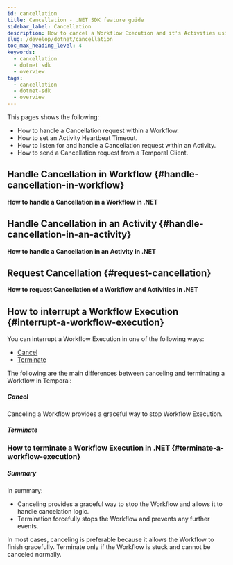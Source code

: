 ```yaml
---
id: cancellation
title: Cancellation - .NET SDK feature guide
sidebar_label: Cancellation
description: How to cancel a Workflow Execution and it's Activities using the .NET SDK.
slug: /develop/dotnet/cancellation
toc_max_heading_level: 4
keywords:
  - cancellation
  - dotnet sdk
  - overview
tags:
  - cancellation
  - dotnet-sdk
  - overview
---
```


This pages shows the following:

- How to handle a Cancellation request within a Workflow.
- How to set an Activity Heartbeat Timeout.
- How to listen for and handle a Cancellation request within an Activity.
- How to send a Cancellation request from a Temporal Client.

## Handle Cancellation in Workflow {#handle-cancellation-in-workflow}

**How to handle a Cancellation in a Workflow in .NET**

<!-- CONTENT-->

## Handle Cancellation in an Activity {#handle-cancellation-in-an-activity}

**How to handle a Cancellation in an Activity in .NET**

<!-- CONTENT-->

## Request Cancellation {#request-cancellation}

**How to request Cancellation of a Workflow and Activities in .NET**

<!-- CONTENT-->

## How to interrupt a Workflow Execution {#interrupt-a-workflow-execution}

You can interrupt a Workflow Execution in one of the following ways:

- [Cancel](#cancel)
- [Terminate](#terminate)

The following are the main differences between canceling and terminating a Workflow in Temporal:

##### Cancel

Canceling a Workflow provides a graceful way to stop Workflow Execution.

##### Terminate

<!-- CONTENT-->

### How to terminate a Workflow Execution in .NET {#terminate-a-workflow-execution}

<!-- CONTENT-->

##### Summary

In summary:

- Canceling provides a graceful way to stop the Workflow and allows it to handle cancelation logic.
- Termination forcefully stops the Workflow and prevents any further events.

In most cases, canceling is preferable because it allows the Workflow to finish gracefully.
Terminate only if the Workflow is stuck and cannot be canceled normally.
